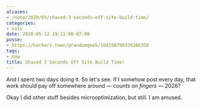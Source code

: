 ```yaml
---
aliases:
- /note/2020/05/shaved-3-seconds-off-site-build-time/
categories:
- note
date: 2020-05-12 19:11:00-07:00
posse:
- https://hackers.town/@randomgeek/104158790339266350
tags:
- now
title: Shaved 3 Seconds Off Site Build Time!
---
```


And I spent two days doing it.
So let's see.
If I somehow post every day, that work should pay off somewhere around — *counts on fingers* — 2026?

Okay I did other stuff besides microoptimization, but still.
I am amused.
